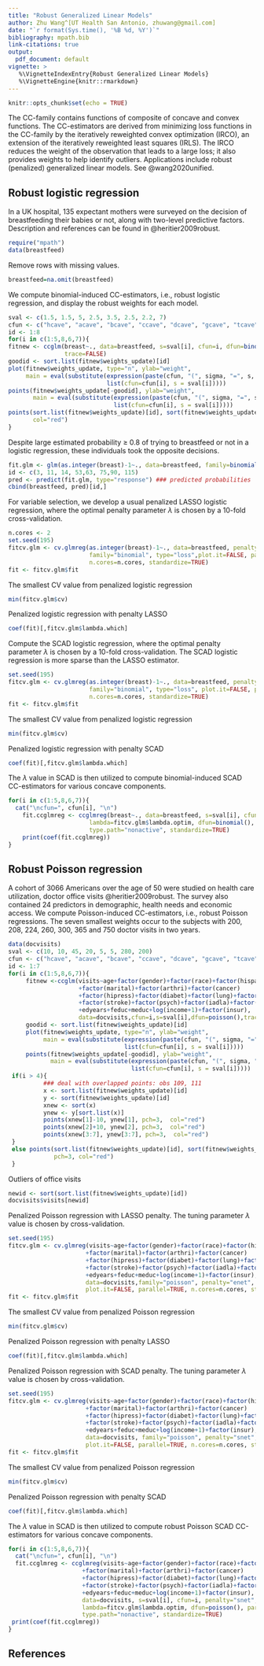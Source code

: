 ```yaml
---
title: "Robust Generalized Linear Models"
author: Zhu Wang^[UT Health San Antonio, zhuwang@gmail.com]
date: "`r format(Sys.time(), '%B %d, %Y')`"
bibliography: mpath.bib
link-citations: true
output:
  pdf_document: default
vignette: >
   %\VignetteIndexEntry{Robust Generalized Linear Models}
   %\VignetteEngine{knitr::rmarkdown}
---
```


```r
knitr::opts_chunk$set(echo = TRUE) 
```
The CC-family contains functions of composite of concave and convex functions. The CC-estimators are derived from minimizing loss functions in the CC-family by the iteratively reweighted convex optimization (IRCO), an extension of the iteratively reweighted least squares (IRLS). The IRCO reduces the weight of the observation that leads to a large loss; it also provides weights to help identify outliers. Applications include robust (penalized) generalized linear models. See @wang2020unified.

## Robust logistic regression

In a UK hospital, 135 expectant mothers were surveyed on the decision of breastfeeding their
babies or not, along with two-level predictive factors. Description and references can be found in @heritier2009robust.

```r
require("mpath")
data(breastfeed)
```
Remove rows with missing values.
```r
breastfeed=na.omit(breastfeed)
```
We compute
binomial-induced CC-estimators, i.e., robust logistic regression, and display the robust weights for each model.
```r
sval <- c(1.5, 1.5, 5, 2.5, 3.5, 2.5, 2.2, 7) 
cfun <- c("hcave", "acave", "bcave", "ccave", "dcave", "gcave", "tcave", "ecave")
id <- 1:8
for(i in c(1:5,8,6,7)){
fitnew <- ccglm(breast~., data=breastfeed, s=sval[i], cfun=i, dfun=binomial(), 
                trace=FALSE)
goodid <- sort.list(fitnew$weights_update)[id]
plot(fitnew$weights_update, type="n", ylab="weight", 
     main = eval(substitute(expression(paste(cfun, "(", sigma, "=", s, ")")),
                            list(cfun=cfun[i], s = sval[i]))))
points(fitnew$weights_update[-goodid], ylab="weight", 
       main = eval(substitute(expression(paste(cfun, "(", sigma, "=", s, ")")),
                              list(cfun=cfun[i], s = sval[i]))))
points(sort.list(fitnew$weights_update)[id], sort(fitnew$weights_update)[id], pch=3, 
       col="red")
}
```

Despite large estimated probability $\geq$ 0.8 of trying to breastfeed or not in a logistic regression, these individuals took the opposite decisions.
```r
fit.glm <- glm(as.integer(breast)-1~., data=breastfeed, family=binomial())
id <- c(3, 11, 14, 53,63, 75,90, 115)
pred <- predict(fit.glm, type="response") ### predicted probabilities
cbind(breastfeed, pred)[id,]
```
For variable selection, we develop a usual penalized LASSO
logistic regression, where
the optimal penalty parameter $\lambda$ is chosen by a 10-fold cross-validation.
```r
n.cores <- 2
set.seed(195)
fitcv.glm <- cv.glmreg(as.integer(breast)-1~., data=breastfeed, penalty="enet", 
                       family="binomial", type="loss",plot.it=FALSE, parallel=TRUE, 
                       n.cores=n.cores, standardize=TRUE)
fit <- fitcv.glm$fit
```
The smallest CV value from penalized logistic regression
```r
min(fitcv.glm$cv)
```
Penalized logistic regression with penalty LASSO
```r
coef(fit)[,fitcv.glm$lambda.which]
```
Compute the SCAD
logistic regression, where
the optimal penalty parameter $\lambda$ is chosen by a 10-fold cross-validation. The SCAD logistic regression is more sparse than the LASSO estimator.
```r
set.seed(195)
fitcv.glm <- cv.glmreg(as.integer(breast)-1~., data=breastfeed, penalty="snet", 
                       family="binomial", type="loss", plot.it=FALSE, parallel=TRUE,
                       n.cores=n.cores, standardize=TRUE)
fit <- fitcv.glm$fit
```
The smallest CV value from penalized logistic regression
```r
min(fitcv.glm$cv)
```
Penalized logistic regression with penalty SCAD
```r
coef(fit)[,fitcv.glm$lambda.which]
```
The $\lambda$ value in SCAD is then
utilized to compute binomial-induced SCAD CC-estimators for various concave components.
```r
for(i in c(1:5,8,6,7)){
  cat("\ncfun=", cfun[i], "\n")
    fit.ccglmreg <- ccglmreg(breast~., data=breastfeed, s=sval[i], cfun=i, penalty="snet", 
                       lambda=fitcv.glm$lambda.optim, dfun=binomial(), parallel=FALSE, 
                       type.path="nonactive", standardize=TRUE)
    print(coef(fit.ccglmreg))
}
```
## Robust Poisson regression
A cohort of 3066 Americans over the age of 50 were studied on health care utilization, doctor
office visits @heritier2009robust. The survey also contained 24 predictors in demographic,
health needs and economic access. We compute Poisson-induced CC-estimators, i.e., robust
Poisson regressions. The seven smallest
weights occur to the subjects with 200, 208, 224, 260, 300, 365 and 750 doctor visits in
two years.
```r
data(docvisits)
sval <- c(10, 10, 45, 20, 5, 5, 280, 200)
cfun <- c("hcave", "acave", "bcave", "ccave", "dcave", "gcave", "tcave", "ecave")
id <- 1:7
for(i in c(1:5,8,6,7)){
     fitnew <-ccglm(visits~age+factor(gender)+factor(race)+factor(hispan)
                    +factor(marital)+factor(arthri)+factor(cancer)
                    +factor(hipress)+factor(diabet)+factor(lung)+factor(hearth)
                    +factor(stroke)+factor(psych)+factor(iadla)+factor(adlwa)
                    +edyears+feduc+meduc+log(income+1)+factor(insur),
                    data=docvisits,cfun=i,s=sval[i],dfun=poisson(),trace=FALSE)
     goodid <- sort.list(fitnew$weights_update)[id]
     plot(fitnew$weights_update, type="n", ylab="weight",
          main = eval(substitute(expression(paste(cfun, "(", sigma, "=", s, ")")),
                                 list(cfun=cfun[i], s = sval[i]))))
     points(fitnew$weights_update[-goodid], ylab="weight",
            main = eval(substitute(expression(paste(cfun, "(", sigma, "=", s, ")")),
                                   list(cfun=cfun[i], s = sval[i]))))
 if(i > 4){
          ### deal with overlapped points: obs 109, 111
          x <- sort.list(fitnew$weights_update)[id]
          y <- sort(fitnew$weights_update)[id]
          xnew <- sort(x)
          ynew <- y[sort.list(x)]
          points(xnew[1]-10, ynew[1], pch=3,  col="red")
          points(xnew[2]+10, ynew[2], pch=3,  col="red")
          points(xnew[3:7], ynew[3:7], pch=3,  col="red")
 }
 else points(sort.list(fitnew$weights_update)[id], sort(fitnew$weights_update)[id],
             pch=3, col="red")
 }
```

Outliers of office visits
```r
newid <- sort(sort.list(fitnew$weights_update)[id])
docvisits$visits[newid]
```
Penalized Poisson regression with LASSO penalty. The tuning parameter $\lambda$ value is chosen by cross-validation.
```r
set.seed(195)
fitcv.glm <- cv.glmreg(visits~age+factor(gender)+factor(race)+factor(hispan)
                      +factor(marital)+factor(arthri)+factor(cancer)
                      +factor(hipress)+factor(diabet)+factor(lung)+factor(hearth)
                      +factor(stroke)+factor(psych)+factor(iadla)+factor(adlwa)
                      +edyears+feduc+meduc+log(income+1)+factor(insur),
                      data=docvisits,family="poisson", penalty="enet", type="loss",
                      plot.it=FALSE, parallel=TRUE, n.cores=n.cores, standardize=TRUE)
fit <- fitcv.glm$fit
```
The smallest CV value from penalized Poisson regression
```r
min(fitcv.glm$cv)
```
Penalized Poisson regression with penalty LASSO
```r
coef(fit)[,fitcv.glm$lambda.which]
```
Penalized Poisson regression with SCAD penalty. The tuning parameter $\lambda$ value is chosen by cross-validation.
```r
set.seed(195)
fitcv.glm <- cv.glmreg(visits~age+factor(gender)+factor(race)+factor(hispan)
                      +factor(marital)+factor(arthri)+factor(cancer)
                      +factor(hipress)+factor(diabet)+factor(lung)+factor(hearth)
                      +factor(stroke)+factor(psych)+factor(iadla)+factor(adlwa)
                      +edyears+feduc+meduc+log(income+1)+factor(insur),
                      data=docvisits, family="poisson", penalty="snet", type="loss", 
                      plot.it=FALSE, parallel=TRUE, n.cores=n.cores, standardize=TRUE)
fit <- fitcv.glm$fit
```
The smallest CV value from penalized Poisson regression
```r
min(fitcv.glm$cv)
```
Penalized Poisson regression with penalty SCAD
```r
coef(fit)[,fitcv.glm$lambda.which]
```
The $\lambda$ value in SCAD is then
utilized to compute robust Poisson SCAD CC-estimators for various concave components.
```r
for(i in c(1:5,8,6,7)){
  cat("\ncfun=", cfun[i], "\n")
  fit.ccglmreg <- ccglmreg(visits~age+factor(gender)+factor(race)+factor(hispan)
                     +factor(marital)+factor(arthri)+factor(cancer)
                     +factor(hipress)+factor(diabet)+factor(lung)+factor(hearth)
                     +factor(stroke)+factor(psych)+factor(iadla)+factor(adlwa)
                     +edyears+feduc+meduc+log(income+1)+factor(insur), 
                     data=docvisits, s=sval[i], cfun=i, penalty="snet",
                     lambda=fitcv.glm$lambda.optim, dfun=poisson(), parallel=FALSE, 
                     type.path="nonactive", standardize=TRUE)
 print(coef(fit.ccglmreg))
}
```
## References
